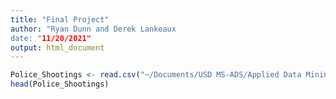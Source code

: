 ```yaml
---
title: "Final Project"
author: "Ryan Dunn and Derek Lankeaux
date: "11/20/2021"
output: html_document
---
```


```r
Police_Shootings <- read.csv("~/Documents/USD MS-ADS/Applied Data Mining 502/Final Project/Police_Shootings.txt")
head(Police_Shootings)
```

